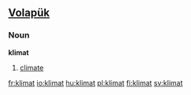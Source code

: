 ==[[Volapük]]==

===Noun===
'''klimat'''

# [[climate]]

[[fr:klimat]]
[[io:klimat]]
[[hu:klimat]]
[[pl:klimat]]
[[fi:klimat]]
[[sv:klimat]]